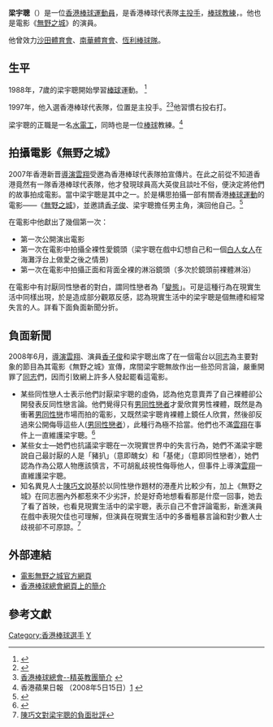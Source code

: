 {{藝人
| 类型 = 男演员
| 姓名 = 梁宇聰
| 別名 = 
| 原名 = 
| 出生日期 = {{birth_date_and _age|1981|9|2}}
| 出生地點 = {{HKG-1959}}
| 配偶 = 
}}
'''梁宇聰'''（{{bd|1981年|9月2日|catIdx=Leung Yu Chung}}）是一位[[香港|香港]][[棒球|棒球]][[運動員|運動員]]，是香港棒球代表隊[[主投手|主投手]]，[[棒球|棒球]][[教練|教練]]，。他也是電影《[[無野之城|無野之城]]》的演員。

他曾效力[[沙田體育會|沙田體育會]]、[[南華體育會|南華體育會]]、[[恆利棒球隊|恆利棒球隊]]。

==生平==
1988年，7歲的梁宇聰開始學習[[棒球|棒球]]運動。 
<ref>{{Cite web |url=http://www.citywithoutbaseball.com/images/page-0004_jpg.jpg |title=Ensquire雜誌 |access-date=2009-09-20 |archive-url=https://web.archive.org/web/20160307101904/http://www.citywithoutbaseball.com/images/page-0004_jpg.jpg |archive-date=2016-03-07 |dead-url=yes }}</ref>

1997年，他入選香港棒球代表隊，位置是主投手。<ref>{{Cite web |url=http://twbsball.dils.tku.edu.tw/wiki/index.php/%E6%A2%81%E5%AE%87%E8%81%B0 |title=台灣棒球維基館 |accessdate=2009-09-23 |archive-date=2009-08-16 |archive-url=https://web.archive.org/web/20090816163032/http://twbsball.dils.tku.edu.tw/wiki/index.php/%E6%A2%81%E5%AE%87%E8%81%B0 |dead-url=no }}</ref><ref>[http://www.hkbaseball.org/coach_intro/leungyuchung.htm 香港棒球總會--精英教團簡介] {{webarchive|url=https://web.archive.org/web/20091001063619/http://www.hkbaseball.org/coach_intro/leungyuchung.htm |date=2009-10-01 }}</ref>他習慣右投右打。

梁宇聰的正職是一名[[水電工|水電工]]，同時也是一位[[棒球|棒球]]教練。<ref>香港蘋果日報
（2008年5日15日）[http://www.citywithoutbaseball.com/images/page-0004_jpg.jpg] {{Wayback|url=http://www.citywithoutbaseball.com/images/page-0004_jpg.jpg |date=20160307101904 }}</ref>

==拍攝電影《無野之城》==

2007年香港新晋[[導演|導演]][[雲翔|雲翔]]受邀為香港棒球代表隊拍宣傳片。在此之前從不知道香港竟然有一隊香港棒球代表隊，他才發現球員高大英俊且談吐不俗，便決定將他們的故事拍成電影。當中梁宇聰是其中之一。於是構思拍攝一部有關香港[[棒球|棒球]][[運動|運動]]的電影——《[[無野之城|無野之城]]》，並邀請[[香子俊|香子俊]]、梁宇聰擔任男主角，演回他自己。<ref>{{Cite web |url=http://visionfilm.pixnet.net/blog/post/22216664 |title=台灣中時電子報（2008年10月1日） |accessdate=2009年9月21日 |archive-date=2009年2月22日 |archive-url=https://web.archive.org/web/20090222021013/http://visionfilm.pixnet.net/blog/post/22216664 |dead-url=no }}</ref>

在電影中他獻出了幾個第一次：
*第一次公開演出電影
*第一次在電影中拍攝全裸性愛鏡頭（梁宇聰在戲中幻想自己和一個[[白人|白人]][[女人|女人]]在海灘浮台上做愛之後之情景)
*第一次在電影中拍攝正面和背面全裸的淋浴鏡頭（多次於鏡頭前裸體淋浴）

在電影中有討厭同性戀者的對白，謂同性戀者為「[[性偏離|變態]]」。可是這種行為在現實生活中同樣出現，於是造成部分觀眾反感，認為現實生活中的梁宇聰是個無禮和經常失言的人。詳看下面負面新聞分折。

==負面新聞==
2008年6月，[[導演|導演]][[雲翔|雲翔]]、演員[[香子俊|香子俊]]和梁宇聰出席了在一個電台以[[同性戀者|同志]]為主要對象的節目為其電影《無野之城》宣傳，席間梁宇聰無故作出一些恐同言論，嚴重開罪了[[同性戀者|同志]]們，因而引致網上許多人發起罷看這電影。

*某些同性戀人士表示他們討厭梁宇聰的虛偽，認為他克意賣弄了自己裸體卻公開發表反同性戀言論。他們覺得只有[[男同性戀者|男同性戀者]]才愛欣賞男性裸體，既然是為衝著[[男同性戀|男同性戀]]市場而拍的電影，又既然梁宇聰肯裸體上鏡任人欣賞，然後卻反過來公開侮辱這些人([[男同性戀者|男同性戀者]]），此種行為極不拾當。他們也不滿[[雲翔|雲翔]]在事件上一直維護梁宇聰。<ref>{{Cite web |url=http://www.fridae.com/newsfeatures/2008/06/12/6072. |title=Fridae網站（2008年6月12日）News & Features |accessdate=2009年9月20日 |archive-date=2009年7月25日 |archive-url=https://web.archive.org/web/20090725085752/http://www.fridae.com/newsfeatures/2008/06/12/6072. |dead-url=no }}</ref>
*某些女士—她們也抗議梁宇聰在一次現實世界中的失言行為，她們不滿梁宇聰說自己最討厭的人是「豬扒」（意即醜女）和「基佬」（意即同性戀者），她們認為作為公眾人物應該慎言，不可胡亂歧視性侮辱他人，但事件上導演[[雲翔|雲翔]]一直維護梁宇聰。
*知名異見人士[[陳巧文|陳巧文]]說基於以同性戀作題材的港產片比較少有，加上《無野之城》在同志圈內外都惹來不少劣評，於是好奇地想看看那是什麼一回事，她去了看了首映，也看見現實生活中的梁宇聰，表示自己不會評論電影，新進演員在戲中表現欠佳也可理解，但演員在現實生活中的多番粗暴言論和對少數人士歧視卻不可原諒。<ref>[http://hk.myblog.yahoo.com/tpnewforce/article?mid=3543&fid=-1&action=prev 陳巧文對梁宇聰的負面批評]</ref>

==外部連結==
*[https://web.archive.org/web/20181209130120/http://www.citywithoutbaseball.com/ 電影無野之城官方網頁]
*[https://web.archive.org/web/20091001063619/http://www.hkbaseball.org/coach_intro/leungyuchung.htm 香港棒球總會網頁上的簡介]

==參考文獻==
{{reflist}}

[[Category:香港棒球選手|Category:香港棒球選手]]
[[Category:梁姓|Y]]